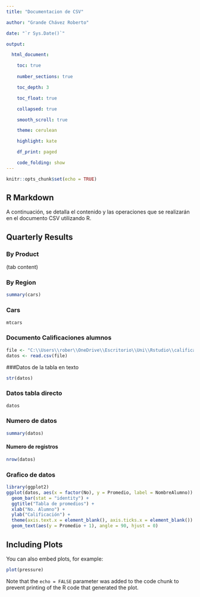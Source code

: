 ---
title: "Documentacion de CSV"

author: "Grande Chávez Roberto"

date: "`r Sys.Date()`"

output:

  html_document:

    toc: true
    
    number_sections: true

    toc_depth: 3

    toc_float: true

    collapsed: true

    smooth_scroll: true

    theme: cerulean

    highlight: kate

    df_print: paged

    code_folding: show
---

```{r setup, include=FALSE}
knitr::opts_chunk$set(echo = TRUE)
```

## R Markdown

A continuación, se detalla el contenido y las operaciones que se realizarán en el documento CSV utilizando R.

## Quarterly Results {.tabset}

### By Product

(tab content)

### By Region
```{r cars}
summary(cars)
```

### Cars
```{r cols.print=3, rows.print=3}
mtcars
```

### Documento Calificaciones alumnos
```{r}
file <- "C:\\Users\\rober\\OneDrive\\Escritorio\\Uni\\Rstudio\\calificaciones_alumnos.csv"
datos <- read.csv(file)
```

###Datos de la tabla en texto
```{r}
str(datos)
```

### Datos tabla directo
```{r}
datos
```

### Numero de datos
```{r}
summary(datos)
```

#### Numero de registros
```{r}
nrow(datos)
```

### Grafico de datos
```{r}
library(ggplot2)
ggplot(datos, aes(x = factor(No), y = Promedio, label = NombreAlumno)) +
  geom_bar(stat = "identity") +
  ggtitle("Tabla de promedios") +
  xlab("No. Alumno") +
  ylab("Calificación") +
  theme(axis.text.x = element_blank(), axis.ticks.x = element_blank()) + 
  geom_text(aes(y = Promedio + 1), angle = 90, hjust = 0)
```

## Including Plots

You can also embed plots, for example:
```{r pressure, echo=TRUE}
plot(pressure)
```

Note that the `echo = FALSE` parameter was added to the code chunk to prevent printing of the R code that generated the plot.
